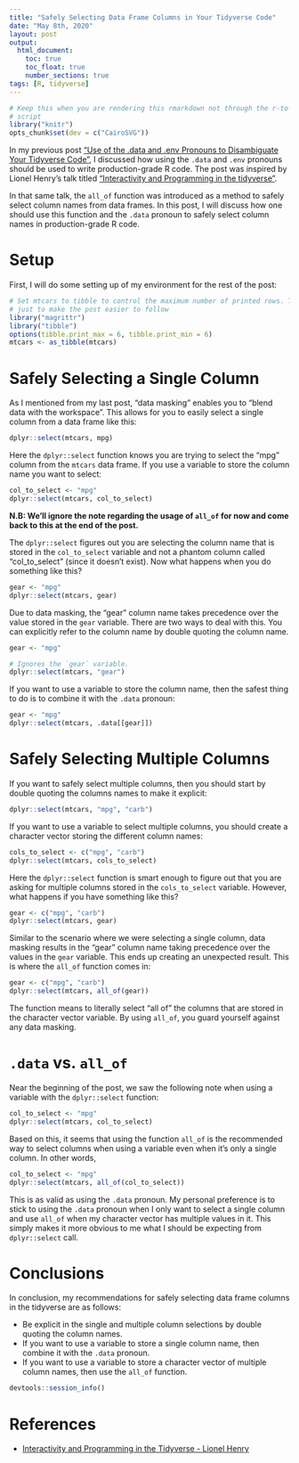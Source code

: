 ```yaml
---
title: "Safely Selecting Data Frame Columns in Your Tidyverse Code"
date: "May 8th, 2020"
layout: post
output:
  html_document:
    toc: true
    toc_float: true
    number_sections: true
tags: [R, tidyverse]
---
```


```r
# Keep this when you are rendering this rmarkdown not through the r-to-jekyll.R
# script
library("knitr")
opts_chunk$set(dev = c("CairoSVG"))
```

In my previous post ["Use of the .data and .env Pronouns to Disambiguate Your Tidyverse Code"]({% post_url 2020-03-01-use-data-env-pronouns-tidyverse %}), 
I discussed how using the `.data` and `.env` pronouns should be used to write 
production-grade R code. The post was inspired by Lionel Henry's talk titled 
["Interactivity and Programming in the tidyverse"](https://resources.rstudio.com/rstudio-conf-2020/interactivity-and-programming-in-the-tidyverse-lionel-henry).

In that same talk, the `all_of` function was introduced as a method to safely 
select column names from data frames. In this post, I will discuss how one should
use this function and the `.data` pronoun to safely select column names in
production-grade R code.

# Setup

First, I will do some setting up of my environment for the rest of the post:

```r
# Set mtcars to tibble to control the maximum number of printed rows. This is
# just to make the post easier to follow
library("magrittr")
library("tibble")
options(tibble.print_max = 6, tibble.print_min = 6)
mtcars <- as_tibble(mtcars)
```

# Safely Selecting a Single Column

As I mentioned from my last post, "data masking" enables you to "blend data with 
the workspace". This allows for you to easily select a single column from a 
data frame like this:

```r
dplyr::select(mtcars, mpg)
```

Here the `dplyr::select` function knows you are trying to select the "mpg" 
column from the `mtcars` data frame. If you use a variable to store the column 
name you want to select:

```r
col_to_select <- "mpg"
dplyr::select(mtcars, col_to_select)
```

**N.B: We'll ignore the note regarding the usage of `all_of` for now and come back
to this at the end of the post.**

The `dplyr::select` figures out you are selecting the column name that is stored
in the `col_to_select` variable and not a phantom column called "col_to_select"
(since it doesn't exist). Now what happens when you do something like this?

```r
gear <- "mpg"
dplyr::select(mtcars, gear)
```

Due to data masking, the "gear" column name takes precedence over the value 
stored in the `gear` variable. There are two ways to deal with this. You can 
explicitly refer to the column name by double quoting the column name.

```r
gear <- "mpg"

# Ignores the `gear` variable.
dplyr::select(mtcars, "gear")
```

If you want to use a variable to store the column name, then the safest thing to 
do is to combine it with the `.data` pronoun:

```r
gear <- "mpg"
dplyr::select(mtcars, .data[[gear]])
```

# Safely Selecting Multiple Columns

If you want to safely select multiple columns, then you should start by double
quoting the columns names to make it explicit:

```r
dplyr::select(mtcars, "mpg", "carb")
```

If you want to use a variable to select multiple columns, you should create a 
character vector storing the different column names: 

```r
cols_to_select <- c("mpg", "carb")
dplyr::select(mtcars, cols_to_select)
```

Here the `dplyr::select` function is smart enough to figure out that you are
asking for multiple columns stored in the `cols_to_select` variable. However,
what happens if you have something like this?

```r
gear <- c("mpg", "carb")
dplyr::select(mtcars, gear)
```

Similar to the scenario where we were selecting a single column, data masking
results in the "gear" column name taking precedence over the values in the 
`gear` variable. This ends up creating an unexpected result. This is where the
`all_of` function comes in:

```r
gear <- c("mpg", "carb")
dplyr::select(mtcars, all_of(gear))
```

The function means to literally select "all of" the columns that are stored in 
the character vector variable. By using `all_of`, you guard yourself against
any data masking.

# `.data` vs. `all_of`

Near the beginning of the post, we saw the following note when using a variable
with the `dplyr::select` function:

```r
col_to_select <- "mpg"
dplyr::select(mtcars, col_to_select)
```

Based on this, it seems that using the function `all_of` is the recommended way 
to select columns when using a variable even when it's only a single column. 
In other words,

```r
col_to_select <- "mpg"
dplyr::select(mtcars, all_of(col_to_select))
```

This is as valid as using the `.data` pronoun. My personal preference is to 
stick to using the `.data` pronoun when I only want to select a single column
and use `all_of` when my character vector has multiple values in it. This simply
makes it more obvious to me what I should be expecting from `dplyr::select` 
call.

# Conclusions

In conclusion, my recommendations for safely selecting data frame columns in the 
tidyverse are as follows:

* Be explicit in the single and multiple column selections by double quoting the 
    column names.
* If you want to use a variable to store a single column name, then combine it 
    with the `.data` pronoun.
* If you want to use a variable to store a character vector of multiple column 
    names, then use the `all_of` function.

```r
devtools::session_info()
```

# References

* [Interactivity and Programming in the Tidyverse - Lionel Henry](https://resources.rstudio.com/rstudio-conf-2020/interactivity-and-programming-in-the-tidyverse-lionel-henry)
